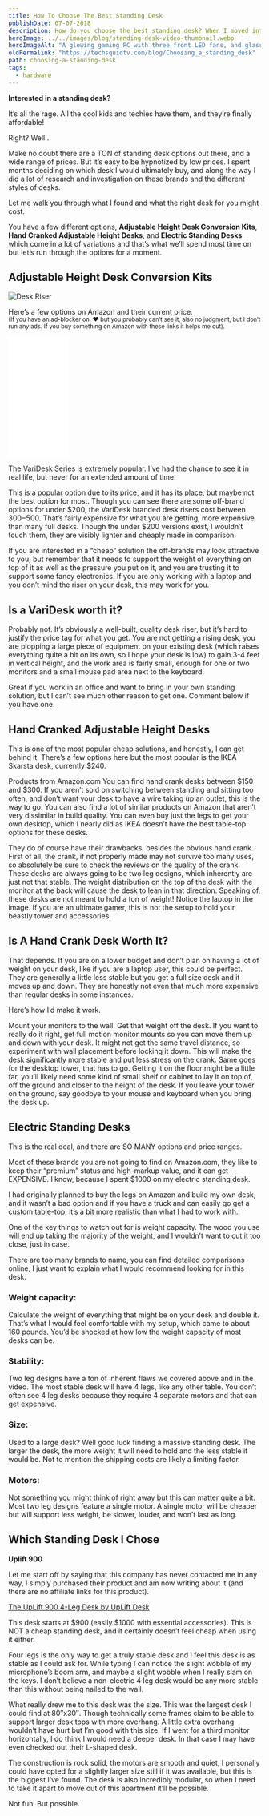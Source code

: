 ```yaml
---
title: How To Choose The Best Standing Desk
publishDate: 07-07-2018
description: How do you choose the best standing desk? When I moved into my apartment I set out to answer this and ended up with a $1000 desk. Here's what I learned.
heroImage: ../../images/blog/standing-desk-video-thumbnail.webp
heroImageAlt: "A glowing gaming PC with three front LED fans, and glass case sits next to an ultra-wide monitor on top of a walnut standing desk. This image was AI generated."
oldPermalink: "https://techsquidtv.com/blog/Choosing_a_standing_desk"
path: choosing-a-standing-desk
tags:
  - hardware
---
```


**Interested in a standing desk?**

It’s all the rage. All the cool kids and techies have them, and they’re finally affordable!

Right? Well…

Make no doubt there are a TON of standing desk options out there, and a wide range of prices. But it’s easy to be hypnotized by low prices. I spent months deciding on which desk I would ultimately buy, and along the way I did a lot of research and investigation on these brands and the different styles of desks.

Let me walk you through what I found and what the right desk for you might cost.

You have a few different options, **Adjustable Height Desk Conversion Kits**, **Hand Cranked Adjustable Height Desks**, and **Electric Standing Desks** which come in a lot of variations and that’s what we’ll spend most time on but let’s run through the options for a moment.

## Adjustable Height Desk Conversion Kits

<Image src={DeskRiser} alt="Desk Riser" />

Here’s a few options on Amazon and their current price.  
<sub>(If you have an ad-blocker on, ❤ but you probably can’t see it, also no judgment, but I don’t run any ads. If you buy something on Amazon with these links it helps me out).</sub>

<iframe sandbox="allow-popups allow-scripts allow-modals allow-forms allow-same-origin" style="width:120px;height:240px;" marginwidth="0" marginheight="0" scrolling="no" frameborder="0" src="//ws-na.amazon-adsystem.com/widgets/q?ServiceVersion=20070822&OneJS=1&Operation=GetAdHtml&MarketPlace=US&source=ss&ref=as_ss_li_til&ad_type=product_link&tracking_id=ro0027-20&language=en_US&marketplace=amazon&region=US&placement=B07K217DXS&asins=B07K217DXS&linkId=f08a4477f05b665fa62459177559c731&show_border=true&link_opens_in_new_window=true"></iframe>

The VariDesk Series is extremely popular. I’ve had the chance to see it in real life, but never for an extended amount of time.

This is a popular option due to its price, and it has its place, but maybe not the best option for most. Though you can see there are some off-brand options for under $200, the VariDesk branded desk risers cost between $300-$500. That’s fairly expensive for what you are getting, more expensive than many full desks. Though the under $200 versions exist, I wouldn’t touch them, they are visibly lighter and cheaply made in comparison.

If you are interested in a “cheap” solution the off-brands may look attractive to you, but remember that it needs to support the weight of everything on top of it as well as the pressure you put on it, and you are trusting it to support some fancy electronics. If you are only working with a laptop and you don’t mind the riser on your desk, this may work for you.

## Is a VariDesk worth it?

Probably not. It’s obviously a well-built, quality desk riser, but it’s hard to justify the price tag for what you get. You are not getting a rising desk, you are plopping a large piece of equipment on your existing desk (which raises everything quite a bit on its own, so I hope your desk is low) to gain 3-4 feet in vertical height, and the work area is fairly small, enough for one or two monitors and a small mouse pad area next to the keyboard.

Great if you work in an office and want to bring in your own standing solution, but I can’t see much other reason to get one. Comment below if you have one.

## Hand Cranked Adjustable Height Desks


This is one of the most popular cheap solutions, and honestly, I can get behind it. There’s a few options here but the most popular is the IKEA Skarsta desk, currently $240.


Products from Amazon.com
You can find hand crank desks between $150 and $300. If you aren’t sold on switching between standing and sitting too often, and don’t want your desk to have a wire taking up an outlet, this is the way to go. You can also find a lot of similar products on Amazon that aren’t very dissimilar in build quality. You can even buy just the legs to get your own desktop, which I nearly did as IKEA doesn’t have the best table-top options for these desks.

They do of course have their drawbacks, besides the obvious hand crank. First of all, the crank, if not properly made may not survive too many uses, so absolutely be sure to check the reviews on the quality of the crank. These desks are always going to be two leg designs, which inherently are just not that stable. The weight distribution on the top of the desk with the monitor at the back will cause the desk to lean in that direction. Speaking of, these desks are not meant to hold a ton of weight! Notice the laptop in the image. If you are an ultimate gamer, this is not the setup to hold your beastly tower and accessories.

## Is A Hand Crank Desk Worth It?

That depends. If you are on a lower budget and don’t plan on having a lot of weight on your desk, like if you are a laptop user, this could be perfect. They are generally a little less stable but you get a full size desk and it moves up and down. They are honestly not even that much more expensive than regular desks in some instances.

Here’s how I’d make it work.

Mount your monitors to the wall. Get that weight off the desk. If you want to really do it right, get full motion monitor mounts so you can move them up and down with your desk. It might not get the same travel distance, so experiment with wall placement before locking it down. This will make the desk significantly more stable and put less stress on the crank. Same goes for the desktop tower, that has to go. Getting it on the floor might be a little far, you’ll likely need some kind of small shelf or cabinet to lay it on top of, off the ground and closer to the height of the desk. If you leave your tower on the ground, say goodbye to your mouse and keyboard when you bring the desk up.


## Electric Standing Desks

This is the real deal, and there are SO MANY options and price ranges.

Most of these brands you are not going to find on Amazon.com, they like to keep their “premium” status and high-markup value, and it can get EXPENSIVE. I know, because I spent $1000 on my electric standing desk.

I had originally planned to buy the legs on Amazon and build my own desk, and it wasn’t a bad option and if you have a truck and can easily go get a custom table-top, it’s a bit more realistic than what I had to work with.

One of the key things to watch out for is weight capacity. The wood you use will end up taking the majority of the weight, and I wouldn’t want to cut it too close, just in case.

There are too many brands to name, you can find detailed comparisons online, I just want to explain what I would recommend looking for in this desk.

### Weight capacity:

Calculate the weight of everything that might be on your desk and double it. That’s what I would feel comfortable with my setup, which came to about 160 pounds. You’d be shocked at how low the weight capacity of most desks can be.

### Stability:

Two leg designs have a ton of inherent flaws we covered above and in the video. The most stable desk will have 4 legs, like any other table. You don’t often see 4 leg desks because they require 4 separate motors and that can get expensive.

### Size:

Used to a large desk? Well good luck finding a massive standing desk. The larger the desk, the more weight it will need to hold and the less stable it would be. Not to mention the shipping costs are likely a limiting factor.

### Motors:

Not something you might think of right away but this can matter quite a bit. Most two leg designs feature a single motor. A single motor will be cheaper but will support less weight, be slower, louder, and won’t last as long.


## Which Standing Desk I Chose

**Uplift 900**

Let me start off by saying that this company has never contacted me in any way, I simply purchased their product and am now writing about it (and there are no affiliate links for this product).

[The UpLift 900 4-Leg Desk by UpLift Desk](https://www.upliftdesk.com/standing-desks/)

This desk starts at $900 (easily $1000 with essential accessories). This is NOT a cheap standing desk, and it certainly doesn’t feel cheap when using it either.

Four legs is the only way to get a truly stable desk and I feel this desk is as stable as I could ask for. While typing I can notice the slight wobble of my microphone’s boom arm, and maybe a slight wobble when I really slam on the keys. I don’t believe a non-electric 4 leg desk would be any more stable than this without being nailed to the wall.

What really drew me to this desk was the size. This was the largest desk I could find at 80″x30″. Though technically some frames claim to be able to support larger desk tops with more overhang. A little extra overhang wouldn’t have hurt but I’m good with this size. If I went for a third monitor horizontally, I do think I would need a deeper desk. In that case I may have even checked out their L-shaped desk.

The construction is rock solid, the motors are smooth and quiet, I personally could have opted for a slightly larger size still if it was available, but this is the biggest I’ve found. The desk is also incredibly modular, so when I need to take it apart to move out of this apartment it’ll be possible.

Not fun. But possible.